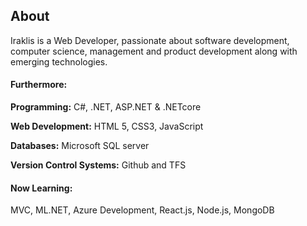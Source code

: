 ## About

Iraklis is a Web Developer, passionate about software development, computer science, 
management and product development along with emerging technologies.

#### Furthermore:

**Programming:** C#, .NET, ASP.NET & .NETcore

**Web Development:** HTML 5, CSS3, JavaScript

**Databases:** Microsoft SQL server

**Version Control Systems:** Github and TFS


#### Now Learning:

MVC, ML.NET, Azure Development, React.js, Node.js, MongoDB 